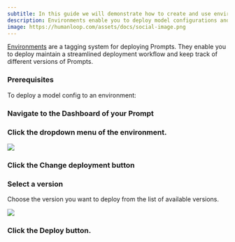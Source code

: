 ```yaml
---
subtitle: In this guide we will demonstrate how to create and use environments.
description: Environments enable you to deploy model configurations and experiments, making them accessible via API, while also maintaining a streamlined production workflow.
image: https://humanloop.com/assets/docs/social-image.png
---
```


[Environments](/docs/concepts/environments) are a tagging system for deploying Prompts. They enable you to deploy maintain a streamlined deployment workflow and keep track of different versions of Prompts.

### Prerequisites

<Markdown src="../../../snippets/v5/prereq-point-prompt.mdx" />

To deploy a model config to an environment:

<Steps>

### Navigate to the **Dashboard** of your Prompt

### Click the dropdown menu of the environment.

<img src="../../../assets/images/1b04c4c-image.png" />

### Click the **Change deployment** button

### Select a version

Choose the version you want to deploy from the list of available versions.

<img src="../../../assets/images/a4a5484-image.png" />

### Click the **Deploy** button.

</Steps>
